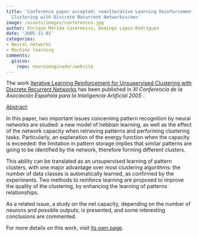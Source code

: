 ```yaml
---
title: 'Conference paper accepted: <em>Iterative Learning Reinforcement for Unsupervised
  Clustering with Discrete Recurrent Networks</em>'
image: /assets/images/conferences.jpg
author: Enrique Mérida Casermeiro, Domingo López-Rodríguez
date: '2005-11-01'
categories:
- Neural networks
- Machine learning
comments:
  giscus:
    repo: neuroimaginador/website
---
```


The work <u>Iterative Learning Reinforcement for Unsupervised Clustering with Discrete Recurrent Networks</u> has been published in <em><em>XI Conferencia de la Asociación Española para la Inteligencia Artificial</em> 2005
</em>.

<u>Abstract</u>:



In this paper, two important issues concerning pattern recognition by neural networks are studied: a new model of hebbian learning, as well as the effect of the network capacity when retrieving patterns and performing clustering tasks. Particularly, an explanation of the energy function when the capacity is exceeded: the limitation in pattern storage implies that similar patterns are going to be identified by the network, therefore forming different clusters.

This ability can be translated as an unsupervised learning of pattern clusters, with one major advantage over most clustering algorithms: the number of data classes is automatically learned, as confirmed by the experiments. Two methods to reinforce learning are proposed to improve the quality of the clustering, by enhancing the learning of patterns relationships.

As a related issue, a study on the net capacity, depending on the number of neurons and possible outputs, is presented, and some interesting conclusions are commented.




For more details on this work, visit <a href='/publications/conferences/2005-caepia'>its own page</a>.
